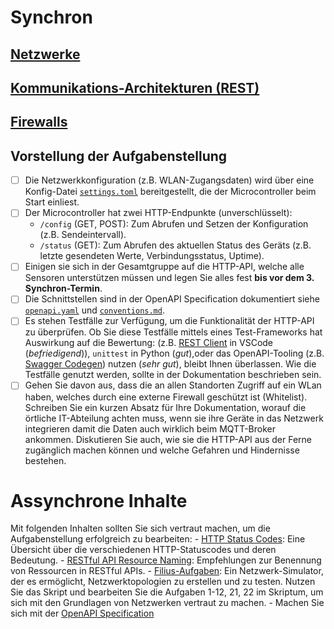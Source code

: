 # Synchron

## [Netzwerke](https://jhumci.github.io/2024_SoSe_IoT1/IoT_5_Netzwerke/)
## [Kommunikations-Architekturen (REST)](https://jhumci.github.io/2024_SoSe_IoT1/IoT_4_Architekturen/)
## [Firewalls](https://jhumci.github.io/2023_WiSe_IoT2/IoT_6_SecuritySafety/#64-firewalls)

## Vorstellung der Aufgabenstellung

- [ ] Die Netzwerkkonfiguration (z.B. WLAN-Zugangsdaten) wird über eine Konfig-Datei [`settings.toml`](https://github.com/jhumci/MECH-M-3-IIoT/blob/main/src/raspi_firmware/settings.toml) bereitgestellt, die der Microcontroller beim Start einliest.
- [ ] Der Microcontroller hat zwei HTTP-Endpunkte (unverschlüsselt):
  - `/config` (GET, POST): Zum Abrufen und Setzen der Konfiguration (z.B. Sendeintervall).
  - `/status` (GET): Zum Abrufen des aktuellen Status des Geräts (z.B. letzte gesendeten Werte, Verbindungsstatus, Uptime).
- [ ] Einigen sie sich in der Gesamtgruppe auf die HTTP-API, welche alle Sensoren unterstützen müssen und legen Sie alles fest **bis vor dem 3. Synchron-Termin**.
- [ ] Die Schnittstellen sind in der OpenAPI Specification dokumentiert siehe [`openapi.yaml`](https://github.com/jhumci/MECH-M-3-IIoT/blob/main/docs/iot-specs/openapi.yaml) und [`conventions.md`](https://github.com/jhumci/MECH-M-3-IIoT/blob/main/docs/iot-specs/conventions.md).
- [ ] Es stehen Testfälle zur Verfügung, um die Funktionalität der HTTP-API zu überprüfen. Ob Sie diese Testfälle mittels eines Test-Frameworks hat Auswirkung auf die Bewertung: (z.B. [REST Client](https://marketplace.visualstudio.com/items?itemName=humao.rest-client) in VSCode (*befriedigend*)), `unittest` in Python (*gut*),oder das OpenAPI-Tooling (z.B. [Swagger Codegen](https://swagger.io/tools/swagger-codegen/)) nutzen (*sehr gut*), bleibt Ihnen überlassen. Wie die Testfälle genutzt werden, sollte in der Dokumentation beschrieben sein.
- [ ] Gehen Sie davon aus, dass die an allen Standorten Zugriff auf ein WLan haben, welches durch eine externe Firewall geschützt ist (Whitelist). Schreiben Sie ein kurzen Absatz für Ihre Dokumentation, worauf die örtliche IT-Abteilung achten muss, wenn sie ihre Geräte in das Netzwerk integrieren damit die Daten auch wirklich beim MQTT-Broker ankommen. Diskutieren Sie auch, wie sie die HTTP-API aus der Ferne zugänglich machen können und welche Gefahren und Hindernisse bestehen.


# Assynchrone Inhalte

Mit folgenden Inhalten sollten Sie sich vertraut machen, um die Aufgabenstellung erfolgreich zu bearbeiten:
- [HTTP Status Codes](https://developer.mozilla.org/en-US/docs/Web/HTTP/Status): Eine Übersicht über die verschiedenen HTTP-Statuscodes und deren Bedeutung.
- [RESTful API Resource Naming](https://restfulapi.net/resource-naming/): Empfehlungen zur Benennung von Ressourcen in RESTful APIs.
- [Filius-Aufgaben](https://jhumci.github.io/2024_SoSe_IoT1/IoT_5_Netzwerke_Aufgaben/): Ein Netzwerk-Simulator, der es ermöglicht, Netzwerktopologien zu erstellen und zu testen. Nutzen Sie das Skript und bearbeiten Sie die Aufgaben 1-12, 21, 22 im Skriptum, um sich mit den Grundlagen von Netzwerken vertraut zu machen.
- Machen Sie sich mit der [OpenAPI Specification](https://de.wikipedia.org/wiki/OpenAPI)
